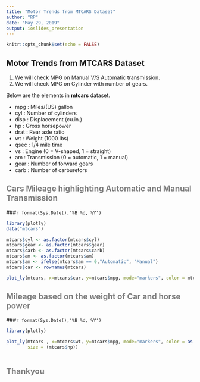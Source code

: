 ```yaml
---
title: "Motor Trends from MTCARS Dataset"
author: "RP"
date: "May 29, 2019"
output: ioslides_presentation
---
```


```r
knitr::opts_chunk$set(echo = FALSE)
```

## Motor Trends from MTCARS Dataset

1. We will check MPG on Manual V/S Automatic transmission.
2. We will check MPG on Cylinder with number of gears.

Below are the elements in **mtcars** dataset.

   - mpg	  :  Miles/(US) gallon
   - cyl	  :  Number of cylinders
   - disp   :  Displacement (cu.in.)
   - hp	    :  Gross horsepower
   - drat   :  Rear axle ratio
   - wt	    :  Weight (1000 lbs)
   - qsec   :  1/4 mile time
   - vs	    :  Engine (0 = V-shaped, 1 = straight)
   - am	    :  Transmission (0 = automatic, 1 = manual)
   - gear   :  Number of forward gears
   - carb   :  Number of carburetors

## <span style="color:grey"> Cars Mileage highlighting Automatic and Manual Transmission </span>
###`r format(Sys.Date(),'%B %d, %Y')` 
```r
library(plotly)
data("mtcars")

mtcars$cyl <- as.factor(mtcars$cyl)
mtcars$gear <- as.factor(mtcars$gear)
mtcars$carb <- as.factor(mtcars$carb)
mtcars$am <- as.factor(mtcars$am)
mtcars$am <- ifelse(mtcars$am == 0,"Automatic", "Manual")
mtcars$car <- rownames(mtcars)

plot_ly(mtcars, x=mtcars$car, y=mtcars$mpg, mode="markers", color = mtcars$am) 
```


## <span style="color:grey"> Mileage based on the weight of Car and horse power  </span>
###`r format(Sys.Date(),'%B %d, %Y')` 
```r
library(plotly)

plot_ly(mtcars , x=mtcars$wt, y=mtcars$mpg, mode="markers", color = as.factor(mtcars$cyl), 
        size = (mtcars$hp))
 
```

## <span style="color:grey"> Thankyou  </span>


